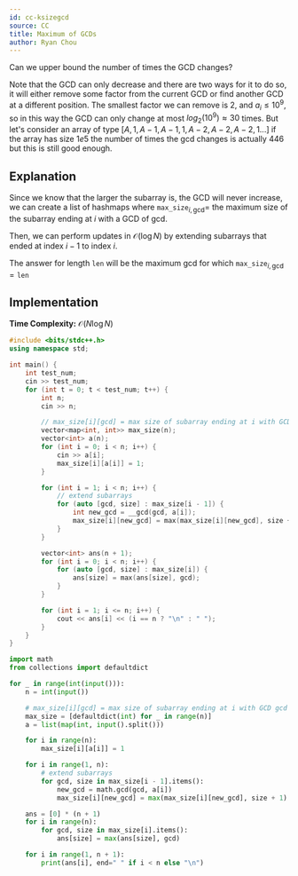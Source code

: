 ```yaml
---
id: cc-ksizegcd
source: CC
title: Maximum of GCDs
author: Ryan Chou
---
```


<Spoiler title="Hint 1">

Can we upper bound the number of times the GCD changes?

</Spoiler>

<Spoiler title="Answer to Hint 1">

Note that the GCD can only decrease and there are two ways for it to do so, it will either remove some factor from the current GCD or find another GCD at a different position.
The smallest factor we can remove is $2$, and $a_i \leq 10^9$, so in this way the GCD can only change at most
$log_2(10^9) \approx 30$ times. But let's consider an array of type $[A, 1, A-1, A-1, 1, A-2, A-2, A-2, 1...]$ if the array has size $1e5$ the number of times the gcd changes is actually $446$ but this is still good enough.

</Spoiler>

<Spoiler title="Solution">

## Explanation

Since we know that the larger the subarray is, the GCD will never increase, we can create a list of hashmaps where
$\texttt{max\_size}_{i, \text{gcd}} =$ the maximum size of the subarray ending at $i$ with a GCD of $\text{gcd}$.

Then, we can perform updates in $\mathcal{O}(\log N)$ by extending subarrays that ended at index $i - 1$ to index $i$.

The answer for length $\texttt{len}$ will be the maximum $\text{gcd}$ for which $\texttt{max\_size}_{i, \text{gcd}} = \texttt{len}$

## Implementation

**Time Complexity:** $\mathcal{O}(N\log N)$

<LanguageSection>
<CPPSection>

```cpp
#include <bits/stdc++.h>
using namespace std;

int main() {
	int test_num;
	cin >> test_num;
	for (int t = 0; t < test_num; t++) {
		int n;
		cin >> n;

		// max_size[i][gcd] = max size of subarray ending at i with GCD gcd
		vector<map<int, int>> max_size(n);
		vector<int> a(n);
		for (int i = 0; i < n; i++) {
			cin >> a[i];
			max_size[i][a[i]] = 1;
		}

		for (int i = 1; i < n; i++) {
			// extend subarrays
			for (auto [gcd, size] : max_size[i - 1]) {
				int new_gcd = __gcd(gcd, a[i]);
				max_size[i][new_gcd] = max(max_size[i][new_gcd], size + 1);
			}
		}

		vector<int> ans(n + 1);
		for (int i = 0; i < n; i++) {
			for (auto [gcd, size] : max_size[i]) {
				ans[size] = max(ans[size], gcd);
			}
		}

		for (int i = 1; i <= n; i++) {
			cout << ans[i] << (i == n ? "\n" : " ");
		}
	}
}
```

</CPPSection>
<PySection>

```py
import math
from collections import defaultdict

for _ in range(int(input())):
	n = int(input())

	# max_size[i][gcd] = max size of subarray ending at i with GCD gcd
	max_size = [defaultdict(int) for _ in range(n)]
	a = list(map(int, input().split()))

	for i in range(n):
		max_size[i][a[i]] = 1

	for i in range(1, n):
		# extend subarrays
		for gcd, size in max_size[i - 1].items():
			new_gcd = math.gcd(gcd, a[i])
			max_size[i][new_gcd] = max(max_size[i][new_gcd], size + 1)

	ans = [0] * (n + 1)
	for i in range(n):
		for gcd, size in max_size[i].items():
			ans[size] = max(ans[size], gcd)

	for i in range(1, n + 1):
		print(ans[i], end=" " if i < n else "\n")
```

</PySection>
</LanguageSection>
</Spoiler>
